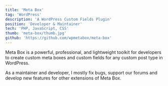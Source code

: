 ```yaml
---
title: 'Meta Box'
tag: 'WordPress'
description: 'A WordPress Custom Fields Plugin'
position: 'Developer & Maintainer'
tech: 'PHP, JavaScript, CSS'
thumb: 'meta-box/thumb.jpg'
github: 'https://github.com/wpmetabox/meta-box'
---
```


Meta Box is a powerful, professional, and lightweight toolkit for developers to create custom meta boxes and custom fields for any custom post type in WordPress.

As a maintainer and developer, I mostly fix bugs, support our forums and develop new features for other extensions of Meta Box.
